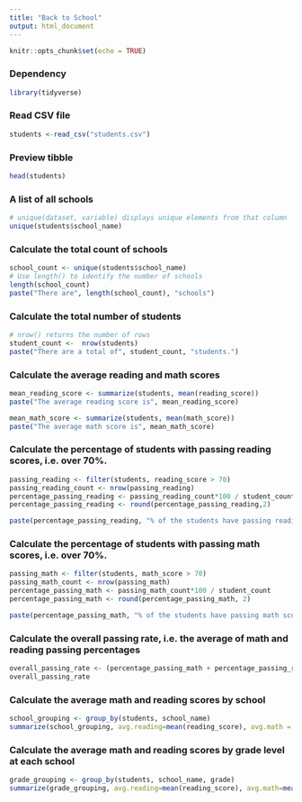 ```yaml
---
title: "Back to School"
output: html_document
---
```


```r
knitr::opts_chunk$set(echo = TRUE)
```

### Dependency
```r
library(tidyverse)
```
### Read CSV file
```r
students <-read_csv("students.csv")
```
### Preview tibble
```r
head(students)
```

### A list of all schools
```r
# unique(dataset, variable) displays unique elements from that column
unique(students$school_name)
```

### Calculate the total count of schools
```r
school_count <- unique(students$school_name)
# Use length() to identify the number of schools
length(school_count)
paste("There are", length(school_count), "schools")
```

### Calculate the total number of students
```r
# nrow() returns the number of rows
student_count <-  nrow(students)
paste("There are a total of", student_count, "students.")
```

### Calculate the average reading and math scores
```r
mean_reading_score <- summarize(students, mean(reading_score))
paste("The average reading score is", mean_reading_score)

mean_math_score <- summarize(students, mean(math_score))
paste("The average math score is", mean_math_score)
```
### Calculate the percentage of students with passing reading scores, i.e. over 70%.
```r
passing_reading <- filter(students, reading_score > 70)
passing_reading_count <- nrow(passing_reading)
percentage_passing_reading <- passing_reading_count*100 / student_count
percentage_passing_reading <- round(percentage_passing_reading,2)

paste(percentage_passing_reading, "% of the students have passing reading scores.")
```
### Calculate the percentage of students with passing math scores, i.e. over 70%.
```r
passing_math <- filter(students, math_score > 70)
passing_math_count <- nrow(passing_math)
percentage_passing_math <- passing_math_count*100 / student_count
percentage_passing_math <- round(percentage_passing_math, 2)

paste(percentage_passing_math, "% of the students have passing math scores.")
```
### Calculate the overall passing rate, i.e. the average of math and reading passing percentages
```r
overall_passing_rate <- (percentage_passing_math + percentage_passing_reading) / 2
overall_passing_rate
```
### Calculate the average math and reading scores by school
```r
school_grouping <- group_by(students, school_name)
summarize(school_grouping, avg.reading=mean(reading_score), avg.math = mean(math_score))
```

### Calculate the average math and reading scores by grade level at each school
```r
grade_grouping <- group_by(students, school_name, grade)
summarize(grade_grouping, avg.reading=mean(reading_score), avg.math=mean(math_score))
```
